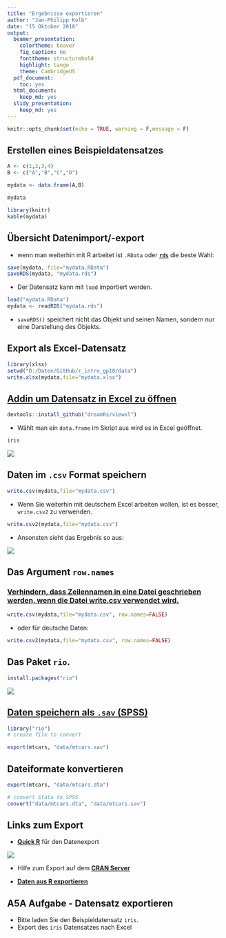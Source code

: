 ```yaml
---
title: "Ergebnisse exportieren"
author: "Jan-Philipp Kolb"
date: "15 Oktober 2018"
output:
  beamer_presentation:
    colortheme: beaver
    fig_caption: no
    fonttheme: structurebold
    highlight: tango
    theme: CambridgeUS
  pdf_document:
    toc: yes
  html_document:
    keep_md: yes
  slidy_presentation:
    keep_md: yes
---
```


```r
knitr::opts_chunk$set(echo = TRUE, warning = F,message = F)
```

## Erstellen eines Beispieldatensatzes


<!--
Ideen für dieses Kapitel:

- vielleicht ans Ende des zweiten Tages setzen und dann auch zeigen, wie man bspw. TeX Output erzeugt

- Wie kann man es wieder als Stata Datensatz speichern

- Vielleicht auch ein kleines Shiny Dashboard Beispiel machen

-->


```r
A <- c(1,2,3,4)
B <- c("A","B","C","D")

mydata <- data.frame(A,B)
```

```r
mydata
```


```r
library(knitr)
kable(mydata)
```


## Übersicht Datenimport/-export

- wenn man weiterhin mit R arbeitet ist `.RData` oder [**`rds`**](https://www.fromthebottomoftheheap.net/2012/04/01/saving-and-loading-r-objects/) die beste Wahl:

```r
save(mydata, file="mydata.RData")
saveRDS(mydata, "mydata.rds")
```

- Der Datensatz kann mit `load` importiert werden.

```r
load("mydata.RData")
mydata <- readRDS("mydata.rds")
```

- `saveRDS()` speichert nicht das Objekt und seinen Namen, sondern nur eine Darstellung des Objekts.

## Export als Excel-Datensatz

<!--
```r
install.packages("tibble")
```

- Create a example tibble:

```r
library(tibble)
ab <- tibble(a=1:4,b=4:1)
```
-->

```r
library(xlsx)
setwd("D:/Daten/GitHub/r_intro_gp18/data")
write.xlsx(mydata,file="mydata.xlsx")
```


## [Addin um Datensatz in Excel zu öffnen](https://github.com/dreamRs/viewxl)

```r
devtools::install_github("dreamRs/viewxl")
```

- Wählt man ein `data.frame` im Skript aus wird es in Excel geöffnet. 

```r
iris
```

![](figure/viewinexcel.png)

## Daten im `.csv` Format speichern

```r
write.csv(mydata,file="mydata.csv") 
```

- Wenn Sie weiterhin mit deutschem Excel arbeiten wollen, ist es besser, `write.csv2` zu verwenden. 

```r
write.csv2(mydata,file="mydata.csv") 
```

- Ansonsten sieht das Ergebnis so aus:

![](figure/csvDeutsch.PNG)

## Das Argument `row.names`

### [**Verhindern, dass Zeilennamen in eine Datei geschrieben werden, wenn die Datei write.csv verwendet wird.**](https://stackoverflow.com/questions/7484325/prevent-row-names-to-be-written-to-file-when-using-write-csv)

```r
write.csv(mydata,file="mydata.csv", row.names=FALSE)
```

- oder für deutsche Daten:

```r
write.csv2(mydata,file="mydata.csv", row.names=FALSE)
```


<!--
## Export as `.csv`-file

```r
write.csv(mydata,file="mydata.csv")
```

- or for German data:

```r
write.csv2(mydata,file="mydata.csv")
```


-->

## Das Paket `rio`.

```r
install.packages("rio")
```

![](figure/ImportExport.PNG)

## [Daten speichern als `.sav` (SPSS)](https://cran.r-project.org/web/packages/rio/vignettes/rio.html)

```r
library("rio")
# create file to convert

export(mtcars, "data/mtcars.sav")
```


## Dateiformate konvertieren

```r
export(mtcars, "data/mtcars.dta")

# convert Stata to SPSS
convert("data/mtcars.dta", "data/mtcars.sav")
```


## Links zum Export

- [**Quick R**](http://www.statmethods.net/input/exportingdata.html) für den Datenexport

![](figure/quickr_export.PNG)

- Hilfe zum Export auf dem [**CRAN Server**](http://cran.r-project.org/doc/manuals/r-release/R-data.pdf)

- [**Daten aus R exportieren**](https://www.stat.ubc.ca/~jenny/STAT545A/block05_getNumbersOut.html)


## A5A Aufgabe - Datensatz exportieren

- Bitte laden Sie den Beispieldatensatz `iris`.
- Export des `iris` Datensatzes nach Excel
